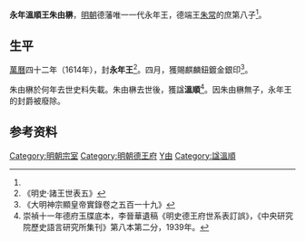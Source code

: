 '''永年溫順王朱由楙'''{{BD|？||17世紀|catIdx=Z朱}}，[[明朝|明朝]]德藩唯一一代永年王，德端王[[朱常⿱邦清|朱常]]{{缺字||60}}的庶第八子<ref name=dfyd/>。

==生平==
[[萬曆|萬曆]]四十二年（1614年），封'''永年王'''<ref>《明史·諸王世表五》</ref>。四月，獲賜麒麟鈕鍍金銀印<ref>《大明神宗顯皇帝實錄卷之五百一十九》</ref>。

朱由楙於何年去世史料失載。朱由楙去世後，獲諡'''溫順'''<ref name=dfyd>崇禎十一年德府玉牒底本，李晉華遺稿《明史德王府世系表訂誤》，《中央研究院歷史語言研究所集刊》第八本第二分，1939年。</ref>。因朱由楙無子，永年王的封爵被廢除。

==参考资料==
{{reflist|2}}

{{s-start}}
{{s-none|無|[[明朝|明政府]]封之}}
{{s-ttl|title=[[明朝藩王列表_(德王系)#永年國|明永年國國王]]|years=1614年－？}}
{{s-none|無|無子，封國廢除}}
{{end}}

[[Category:明朝宗室|Category:明朝宗室]]
[[Category:明朝德王府|Category:明朝德王府]]
[[Category:朱姓|Y由]]
[[Category:諡溫順|Category:諡溫順]]
{{明朝人物小作品}}